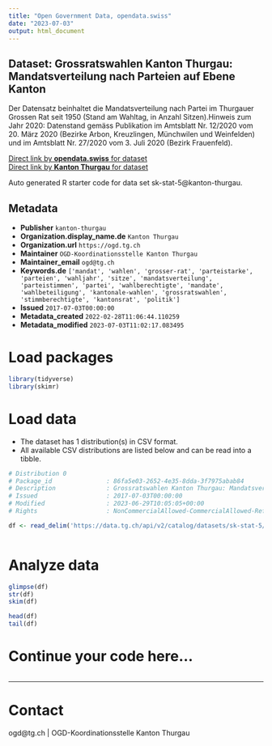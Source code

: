 ```yaml
---
title: "Open Government Data, opendata.swiss"
date: "2023-07-03"
output: html_document
---
```


## Dataset: Grossratswahlen Kanton Thurgau: Mandatsverteilung nach Parteien auf Ebene Kanton

Der Datensatz beinhaltet die Mandatsverteilung nach Partei im Thurgauer Grossen Rat seit 1950 (Stand am Wahltag, in Anzahl Sitzen).Hinweis zum Jahr 2020: Datenstand gemäss Publikation im Amtsblatt Nr. 12/2020 vom 20. März 2020 (Bezirke Arbon, Kreuzlingen, Münchwilen und Weinfelden) und im Amtsblatt Nr. 27/2020 vom 3. Juli 2020 (Bezirk Frauenfeld).

[Direct link by **opendata.swiss** for dataset](https://opendata.swiss/de/dataset/grossratswahlen-kanton-thurgau-mandatsverteilung-nach-parteien-auf-ebene-kanton)<br>
[Direct link by **Kanton Thurgau** for dataset](https://data.tg.ch/explore/dataset/sk-stat-5/)

Auto generated R starter code for data set sk-stat-5@kanton-thurgau.

## Metadata

- **Publisher** `kanton-thurgau`
- **Organization.display_name.de** `Kanton Thurgau`
- **Organization.url** `https://ogd.tg.ch`
- **Maintainer** `OGD-Koordinationsstelle Kanton Thurgau`
- **Maintainer_email** `ogd@tg.ch`
- **Keywords.de** `['mandat', 'wahlen', 'grosser-rat', 'parteistarke', 'parteien', 'wahljahr', 'sitze', 'mandatsverteilung', 'parteistimmen', 'partei', 'wahlberechtigte', 'mandate', 'wahlbeteiligung', 'kantonale-wahlen', 'grossratswahlen', 'stimmberechtigte', 'kantonsrat', 'politik']`
- **Issued** `2017-07-03T00:00:00`
- **Metadata_created** `2022-02-28T11:06:44.110259`
- **Metadata_modified** `2023-07-03T11:02:17.083495`


# Load packages

```r

library(tidyverse)
library(skimr)

```

# Load data

-   The dataset has 1 distribution(s) in CSV format.
-   All available CSV distributions are listed below and can be read into a tibble.

```r

# Distribution 0
# Package_id               : 86fa5e03-2652-4e35-8dda-3f7975abab84
# Description              : Grossratswahlen Kanton Thurgau: Mandatsverteilung nach Parteien auf Ebene Kanton (csv)
# Issued                   : 2017-07-03T00:00:00
# Modified                 : 2023-06-29T10:05:05+00:00
# Rights                   : NonCommercialAllowed-CommercialAllowed-ReferenceRequired

df <- read_delim('https://data.tg.ch/api/v2/catalog/datasets/sk-stat-5/exports/csv')



```

# Analyze data

```r

glimpse(df)
str(df)
skim(df)

head(df)
tail(df)

```

# Continue your code here...

```r

```

------------------------------------------------------------------------

# Contact

ogd@tg.ch | OGD-Koordinationsstelle Kanton Thurgau
